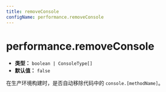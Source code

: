 ```yaml
---
title: removeConsole
configName: performance.removeConsole
---
```


# performance.removeConsole

- **类型：** `boolean | ConsoleType[]`
- **默认值：** `false`

在生产环境构建时，是否自动移除代码中的 `console.[methodName]`。


<RsbuildConig />
